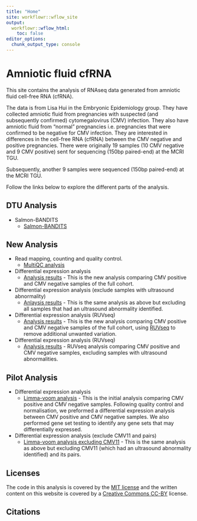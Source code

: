 ```yaml
---
title: "Home"
site: workflowr::wflow_site
output:
  workflowr::wflow_html:
    toc: false
editor_options:
  chunk_output_type: console
---
```


# Amniotic fluid cfRNA

This site contains the analysis of RNAseq data generated from amniotic fluid cell-free RNA (cfRNA). 

The data is from Lisa Hui in the Embryonic Epidemiology group. They have collected amniotic fluid from pregnancies with suspected (and subsequently confirmed) cytomegalovirus (CMV) infection. They also have amniotic fluid from "normal" pregnancies i.e. pregnancies that were confirmed to be negative for CMV infection. They are interested in differences in the cell-free RNA (cfRNA) between the CMV negative and positive pregnancies. There were originally 19 samples (10 CMV negative and 9 CMV positive) sent for sequencing (150bp paired-end) at the MCRI TGU. 

Subsequently, another 9 samples were sequenced (150bp paired-end) at the MCRI TGU. 

Follow the links below to explore the different parts of the analysis. 

DTU Analysis
------------

* Salmon-BANDITS
    * [Salmon-BANDITS](salmon-bandits.html)
    
New Analysis
------------

* Read mapping, counting and quality control.
    * [MultiQC analysis](multiqc_report.html)

* Differential expression analysis
    * [Analysis results](STAR-FC-all.html) - This is the new analysis comparing CMV positive and CMV negative samples of the full cohort.   

* Differential expression analysis (exclude samples with ultrasound abnormality)
    * [Anlaysis results](STAR-FC-exclude-US-ab.html) - This is the same analysis as above but excluding all samples that had an ultrasound abnormality identified.

* Differential expression analysis (RUVseq)
    * [Analysis results](STAR-FC-RUV-all.html) - This is the new analysis comparing CMV positive and CMV negative samples of the full cohort, using [RUVseq](https://bioconductor.org/packages/release/bioc/html/RUVSeq.html) to remove additional unwanted variation.    
  
* Differential expression analysis (RUVseq)
    * [Analysis results](STAR-FC-RUV-exclude-US-ab.html) - RUVseq analysis comparing CMV positive and CMV negative samples, excluding samples with ultrasound abnormalities. 
    
Pilot Analysis
--------------

* Differential expression analysis
    * [Limma-voom analysis](salmon-limma-voom.html) - This is the initial analysis comparing CMV positive and CMV negative samples. Following quality control and normalisation, we preformed a differential expression analysis between CMV positive and CMV negative samples. We also performed gene set testing to identify any gene sets that may differentially expressed.   

* Differential expression analysis (exclude CMV11 and pairs)
    * [Limma-voom analysis excluding CMV11](salmon-limma-voom-exclude-CMV11.html) - This is the same analysis as above but excluding CMV11 (which had an ultrasound abnormality identified) and its pairs. 



Licenses
--------

The code in this analysis is covered by the [MIT license][mit] and the written
content on this website is covered by a [Creative Commons CC-BY][cc] license.


Citations
---------

[mit]: https://choosealicense.com/licenses/mit/ "MIT License"
[cc]: https://creativecommons.org/licenses/by/4.0/ "CC-BY License"
